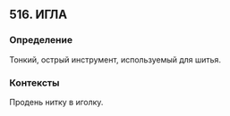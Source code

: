 ## 516. ИГЛА
### Определение
Тонкий, острый инструмент, используемый для шитья.

### Контексты
Продень нитку в иголку.

